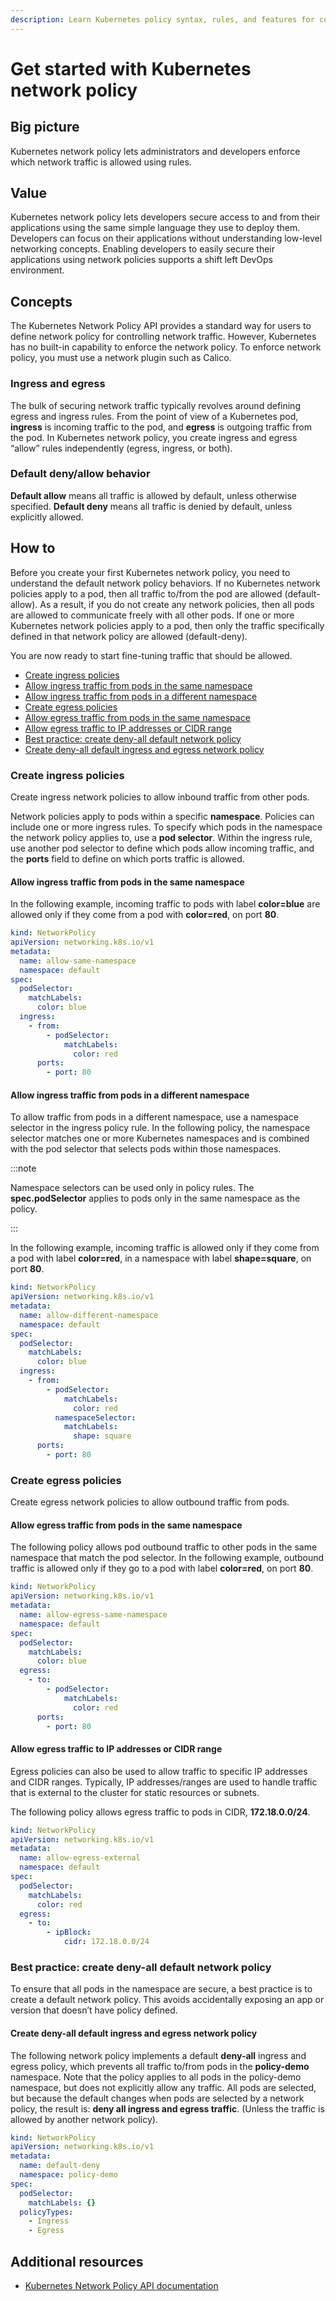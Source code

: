 ```yaml
---
description: Learn Kubernetes policy syntax, rules, and features for controlling network traffic.
---
```



# Get started with Kubernetes network policy

## Big picture

Kubernetes network policy lets administrators and developers enforce which network traffic is allowed using rules.

## Value

Kubernetes network policy lets developers secure access to and from their applications using the same simple language they use to deploy them. Developers can focus on their applications without understanding low-level networking concepts. Enabling developers to easily secure their applications using network policies supports a shift left DevOps environment.

## Concepts

The Kubernetes Network Policy API provides a standard way for users to define network policy for controlling network traffic. However, Kubernetes has no built-in capability to enforce the network policy. To enforce network policy, you must use a network plugin such as Calico.

### Ingress and egress

The bulk of securing network traffic typically revolves around defining egress and ingress rules. From the point of view of a Kubernetes pod, **ingress** is incoming traffic to the pod, and **egress** is outgoing traffic from the pod. In Kubernetes network policy, you create ingress and egress “allow” rules independently (egress, ingress, or both).

### Default deny/allow behavior

**Default allow** means all traffic is allowed by default, unless otherwise specified.
**Default deny** means all traffic is denied by default, unless explicitly allowed.

## How to

Before you create your first Kubernetes network policy, you need to understand the default network policy behaviors. If no Kubernetes network policies apply to a pod, then all traffic to/from the pod are allowed (default-allow). As a result, if you do not create any network policies, then all pods are allowed to communicate freely with all other pods. If one or more Kubernetes network policies apply to a pod, then only the traffic specifically defined in that network policy are allowed (default-deny).

You are now ready to start fine-tuning traffic that should be allowed.

- [Create ingress policies](#create-ingress-policies)
- [Allow ingress traffic from pods in the same namespace](#allow-ingress-traffic-from-pods-in-the-same-namespace)
- [Allow ingress traffic from pods in a different namespace](#allow-ingress-traffic-from-pods-in-a-different-namespace)
- [Create egress policies](#create-egress-policies)
- [Allow egress traffic from pods in the same namespace](#allow-egress-traffic-from-pods-in-the-same-namespace)
- [Allow egress traffic to IP addresses or CIDR range](#allow-egress-traffic-to-ip-addresses-or-cidr-range)
- [Best practice: create deny-all default network policy](#best-practice-create-deny-all-default-network-policy)
- [Create deny-all default ingress and egress network policy](#create-deny-all-default-ingress-and-egress-network-policy)

### Create ingress policies

Create ingress network policies to allow inbound traffic from other pods.

Network policies apply to pods within a specific **namespace**. Policies can include one or more ingress rules. To specify which pods in the namespace the network policy applies to, use a **pod selector**. Within the ingress rule, use another pod selector to define which pods allow incoming traffic, and the **ports** field to define on which ports traffic is allowed.

#### Allow ingress traffic from pods in the same namespace

In the following example, incoming traffic to pods with label **color=blue** are allowed only if they come from a pod with **color=red**, on port **80**.

```yaml
kind: NetworkPolicy
apiVersion: networking.k8s.io/v1
metadata:
  name: allow-same-namespace
  namespace: default
spec:
  podSelector:
    matchLabels:
      color: blue
  ingress:
    - from:
        - podSelector:
            matchLabels:
              color: red
      ports:
        - port: 80
```

#### Allow ingress traffic from pods in a different namespace

To allow traffic from pods in a different namespace, use a namespace selector in the ingress policy rule. In the following policy, the namespace selector matches one or more Kubernetes namespaces and is combined with the pod selector that selects pods within those namespaces.

:::note

Namespace selectors can be used only in policy rules. The **spec.podSelector** applies to pods only in the same namespace as the policy.

:::

In the following example, incoming traffic is allowed only if they come from a pod with label **color=red**, in a namespace with label **shape=square**, on port **80**.

```yaml
kind: NetworkPolicy
apiVersion: networking.k8s.io/v1
metadata:
  name: allow-different-namespace
  namespace: default
spec:
  podSelector:
    matchLabels:
      color: blue
  ingress:
    - from:
        - podSelector:
            matchLabels:
              color: red
          namespaceSelector:
            matchLabels:
              shape: square
      ports:
        - port: 80
```

### Create egress policies

Create egress network policies to allow outbound traffic from pods.

#### Allow egress traffic from pods in the same namespace

The following policy allows pod outbound traffic to other pods in the same namespace that match the pod selector. In the following example, outbound traffic is allowed only if they go to a pod with label **color=red**, on port **80**.

```yaml
kind: NetworkPolicy
apiVersion: networking.k8s.io/v1
metadata:
  name: allow-egress-same-namespace
  namespace: default
spec:
  podSelector:
    matchLabels:
      color: blue
  egress:
    - to:
        - podSelector:
            matchLabels:
              color: red
      ports:
        - port: 80
```

#### Allow egress traffic to IP addresses or CIDR range

Egress policies can also be used to allow traffic to specific IP addresses and CIDR ranges. Typically, IP addresses/ranges are used to handle traffic that is external to the cluster for static resources or subnets.

The following policy allows egress traffic to pods in CIDR, **172.18.0.0/24**.

```yaml
kind: NetworkPolicy
apiVersion: networking.k8s.io/v1
metadata:
  name: allow-egress-external
  namespace: default
spec:
  podSelector:
    matchLabels:
      color: red
  egress:
    - to:
        - ipBlock:
            cidr: 172.18.0.0/24
```

### Best practice: create deny-all default network policy

To ensure that all pods in the namespace are secure, a best practice is to create a default network policy. This avoids accidentally exposing an app or version that doesn’t have policy defined.

#### Create deny-all default ingress and egress network policy

The following network policy implements a default **deny-all** ingress and egress policy, which prevents all traffic to/from pods in the **policy-demo** namespace. Note that the policy applies to all pods in the policy-demo namespace, but does not explicitly allow any traffic. All pods are selected, but because the default changes when pods are selected by a network policy, the result is: **deny all ingress and egress traffic**. (Unless the traffic is allowed by another network policy).

```yaml
kind: NetworkPolicy
apiVersion: networking.k8s.io/v1
metadata:
  name: default-deny
  namespace: policy-demo
spec:
  podSelector:
    matchLabels: {}
  policyTypes:
    - Ingress
    - Egress
```

## Additional resources

- [Kubernetes Network Policy API documentation](https://v1-21.docs.kubernetes.io/docs/reference/generated/kubernetes-api/v1.21/#networkpolicyspec-v1-networking-k8s-io)
